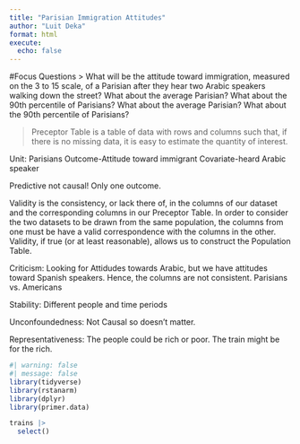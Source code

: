```yaml
---
title: "Parisian Immigration Attitudes"
author: "Luit Deka"
format: html
execute: 
  echo: false
---
```


#Focus Questions
> What will be the attitude toward immigration, measured on the 3 to 15 scale, of a Parisian after they hear two Arabic speakers walking down the street? What about the average Parisian? What about the 90th percentile of Parisians?
What about the average Parisian?
What about the 90th percentile of Parisians?

>Preceptor Table is a table of data with rows and columns such that, if there is no missing data, it is easy to estimate the quantity of interest.


Unit: Parisians
Outcome-Attitude toward immigrant
Covariate-heard Arabic speaker

Predictive not causal! Only one outcome.

Validity is the consistency, or lack there of, in the columns of our dataset and the corresponding columns in our Preceptor Table. In order to consider the two datasets to be drawn from the same population, the columns from one must be have a valid correspondence with the columns in the other. Validity, if true (or at least reasonable), allows us to construct the Population Table.

Criticism: Looking for Attidudes towards Arabic, but we have attitudes toward Spanish speakers. Hence, the columns are not consistent. Parisians vs. Americans

Stability: Different people and time periods

Unconfoundedness: Not Causal so doesn't matter.

Representativeness: The people could be rich or poor. The train might be for the rich. 



```r
#| warning: false
#| message: false
library(tidyverse)
library(rstanarm)
library(dplyr)
library(primer.data)
```

```r
trains |>
  select()
```

